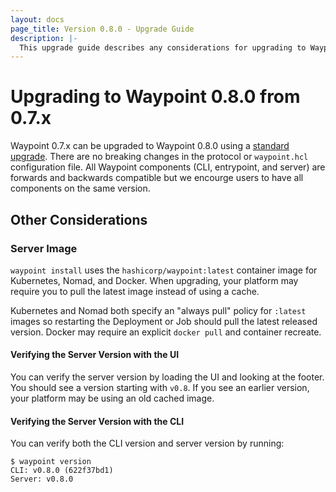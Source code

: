 ```yaml
---
layout: docs
page_title: Version 0.8.0 - Upgrade Guide
description: |-
  This upgrade guide describes any considerations for upgrading to Waypoint 0.8.0.
---
```


# Upgrading to Waypoint 0.8.0 from 0.7.x

Waypoint 0.7.x can be upgraded to Waypoint 0.8.0 using a [standard upgrade](/docs/upgrading#standard-upgrade).
There are no breaking changes in the protocol or `waypoint.hcl` configuration file. All
Waypoint components (CLI, entrypoint, and server) are forwards and backwards
compatible but we encourge users to have all components on the same version.

## Other Considerations

### Server Image

`waypoint install` uses the `hashicorp/waypoint:latest` container image for
Kubernetes, Nomad, and Docker. When upgrading, your platform may require
you to pull the latest image instead of using a cache.

Kubernetes and Nomad both specify an "always pull" policy for `:latest` images
so restarting the Deployment or Job should pull the latest released version.
Docker may require an explicit `docker pull` and container recreate.

#### Verifying the Server Version with the UI

You can verify the server version by loading the UI and looking at the footer.
You should see a version starting with `v0.8`. If you see an earlier version,
your platform may be using an old cached image.

#### Verifying the Server Version with the CLI

You can verify both the CLI version and server version by running:
```shell-session
$ waypoint version
CLI: v0.8.0 (622f37bd1)
Server: v0.8.0
```